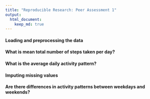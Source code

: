 ```yaml
---
title: "Reproducible Research: Peer Assessment 1"
output: 
  html_document:
    keep_md: true
---
```



#### Loading and preprocessing the data



#### What is mean total number of steps taken per day?



#### What is the average daily activity pattern?



#### Imputing missing values



#### Are there differences in activity patterns between weekdays and weekends?
